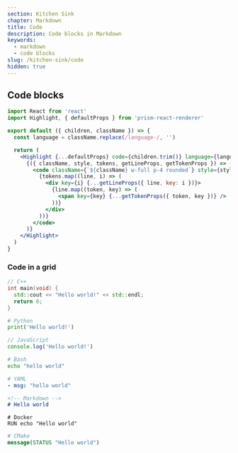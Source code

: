 ```yaml
---
section: Kitchen Sink
chapter: Markdown
title: Code
description: Code blocks in Markdown
keywords:
  - markdown
  - code blocks
slug: /kitchen-sink/code
hidden: true
---
```


## Code blocks

```jsx
import React from 'react'
import Highlight, { defaultProps } from 'prism-react-renderer'

export default ({ children, className }) => {
  const language = className.replace(/language-/, '')

  return (
    <Highlight {...defaultProps} code={children.trim()} language={language}>
      {({ className, style, tokens, getLineProps, getTokenProps }) => (
        <code className={`${className} w-full p-4 rounded`} style={style}>
          {tokens.map((line, i) => (
            <div key={i} {...getLineProps({ line, key: i })}>
              {line.map((token, key) => (
                <span key={key} {...getTokenProps({ token, key })} />
              ))}
            </div>
          ))}
        </code>
      )}
    </Highlight>
  )
}
```

### Code in a grid

<Grid columns='1fr 1fr' caption="Hello world in languages used in NUbook" seamless>

```cpp
// C++
int main(void) {
  std::cout << "Hello world!" << std::endl;
  return 0;
}
```

```py
# Python
print('Hello world!')
```

```js
// JavaScript
console.log('Hello world!')
```

```bash
# Bash
echo "hello world"
```

```yaml
# YAML
- msg: "hello world"
```

```md
<!-- Markdown -->
# Hello world
```

```docker
# Docker
RUN echo "Hello world"
```

```cmake
# CMake
message(STATUS "Hello world")
```
</Grid>
